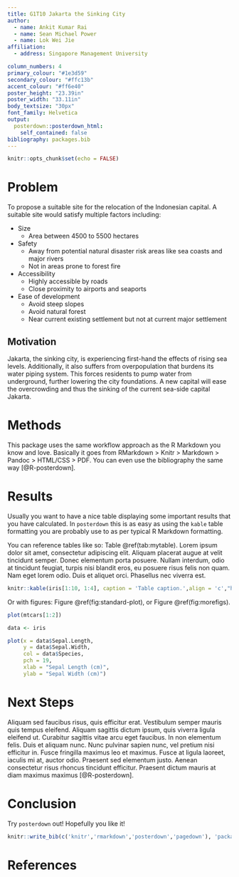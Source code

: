 ```yaml
---
title: G1T10 Jakarta the Sinking City
author:
  - name: Ankit Kumar Rai
  - name: Sean Michael Power
  - name: Lok Wei Jie
affiliation:
  - address: Singapore Management University

column_numbers: 4
primary_colour: "#1e3d59"
secondary_colour: "#ffc13b"
accent_colour: "#ff6e40"
poster_height: "23.39in"
poster_width: "33.11in"
body_textsize: "30px"
font_family: Helvetica
output: 
  posterdown::posterdown_html:
    self_contained: false
bibliography: packages.bib
---
```


```r
knitr::opts_chunk$set(echo = FALSE)
```

# Problem

To propose a suitable site for the relocation of the Indonesian capital. A suitable site would satisfy multiple factors including:

* Size
  + Area between 4500 to 5500 hectares
* Safety
  + Away from potential natural disaster risk areas like sea coasts and major rivers
  + Not in areas prone to forest fire
* Accessibility
  + Highly accessible by roads
  + Close proximity to airports and seaports
* Ease of development
  + Avoid steep slopes
  + Avoid natural forest
  + Near current existing settlement but not at current major settlement

## Motivation

Jakarta, the sinking city, is experiencing first-hand the effects of rising sea levels. Additionally, it also suffers from overpopulation that burdens its water piping system. This forces residents to pump water from underground, further lowering the city foundations. A new capital will ease the overcrowding and thus the sinking of the current sea-side capital Jakarta.

# Methods

This package uses the same workflow approach as the R Markdown you know and love. Basically it goes from RMarkdown > Knitr > Markdown > Pandoc > HTML/CSS > PDF. You can even use the bibliography the same way [@R-posterdown].

# Results

Usually you want to have a nice table displaying some important results that you have calculated. In `posterdown` this is as easy as using the `kable` table formatting you are probably use to as per typical R Markdown formatting.

You can reference tables like so: Table \@ref(tab:mytable). Lorem ipsum dolor sit amet, consectetur adipiscing elit. Aliquam placerat augue at velit tincidunt semper. Donec elementum porta posuere. Nullam interdum, odio at tincidunt feugiat, turpis nisi blandit eros, eu posuere risus felis non quam. Nam eget lorem odio. Duis et aliquet orci. Phasellus nec viverra est.

```r
knitr::kable(iris[1:10, 1:4], caption = 'Table caption.',align = 'c',"html")
```

Or with figures: Figure \@ref(fig:standard-plot), or Figure \@ref(fig:morefigs).

```r
plot(mtcars[1:2])
```

```r
data <- iris

plot(x = data$Sepal.Length, 
     y = data$Sepal.Width, 
     col = data$Species,
     pch = 19, 
     xlab = "Sepal Length (cm)",
     ylab = "Sepal Width (cm)")

```

# Next Steps

Aliquam sed faucibus risus, quis efficitur erat. Vestibulum semper mauris quis tempus eleifend. Aliquam sagittis dictum ipsum, quis viverra ligula eleifend ut. Curabitur sagittis vitae arcu eget faucibus. In non elementum felis. Duis et aliquam nunc. Nunc pulvinar sapien nunc, vel pretium nisi efficitur in. Fusce fringilla maximus leo et maximus. Fusce at ligula laoreet, iaculis mi at, auctor odio. Praesent sed elementum justo. Aenean consectetur risus rhoncus tincidunt efficitur. Praesent dictum mauris at diam maximus maximus [@R-posterdown].

# Conclusion

Try `posterdown` out! Hopefully you like it!

```r
knitr::write_bib(c('knitr','rmarkdown','posterdown','pagedown'), 'packages.bib')
```

# References

